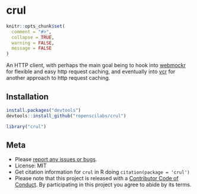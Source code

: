 crul
====

```r
knitr::opts_chunk$set(
  comment = "#>",
  collapse = TRUE,
  warning = FALSE,
  message = FALSE
)
```

An HTTP client, with perhaps the main goal being to hook into [webmockr](https://github.com/ropenscilabs/webmockr) for flexible and easy http request caching, and eventually into [vcr](https://github.com/ropenscilabs/vcr) for another approach to http request caching.

## Installation

```r
install.packages("devtools")
devtools::install_github("ropenscilabs/crul")
```

```r
library("crul")
```

## Meta

* Please [report any issues or bugs](https://github.com/ropenscilabs/crul/issues).
* License: MIT
* Get citation information for `crul` in R doing `citation(package = 'crul')`
* Please note that this project is released with a [Contributor Code of Conduct](CONDUCT.md). By participating in this project you agree to abide by its terms.
